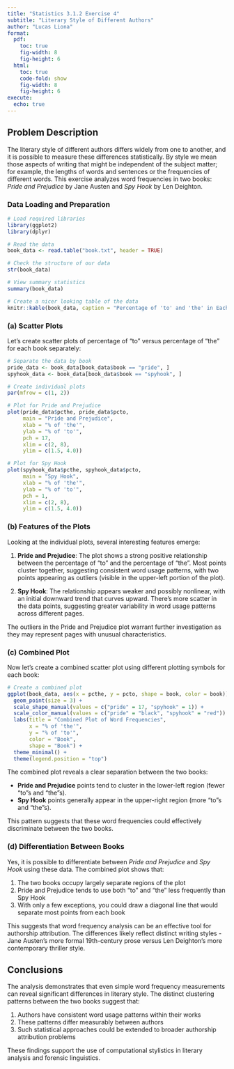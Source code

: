```yaml
---
title: "Statistics 3.1.2 Exercise 4"
subtitle: "Literary Style of Different Authors"
author: "Lucas Liona"
format:
  pdf:
    toc: true
    fig-width: 8
    fig-height: 6
  html:
    toc: true
    code-fold: show
    fig-width: 8
    fig-height: 6
execute:
  echo: true
---
```


## Problem Description

The literary style of different authors differs widely from one to another, and it is possible to measure these differences statistically. By style we mean those aspects of writing that might be independent of the subject matter; for example, the lengths of words and sentences or the frequencies of different words. This exercise analyzes word frequencies in two books: *Pride and Prejudice* by Jane Austen and *Spy Hook* by Len Deighton.

### Data Loading and Preparation

```r
# Load required libraries
library(ggplot2)
library(dplyr)

# Read the data
book_data <- read.table("book.txt", header = TRUE)

# Check the structure of our data
str(book_data)

# View summary statistics
summary(book_data)
```

```r
# Create a nicer looking table of the data
knitr::kable(book_data, caption = "Percentage of 'to' and 'the' in Each Book")
```

### (a) Scatter Plots

Let's create scatter plots of percentage of "to" versus percentage of "the" for each book separately:

```r
# Separate the data by book
pride_data <- book_data[book_data$book == "pride", ]
spyhook_data <- book_data[book_data$book == "spyhook", ]

# Create individual plots
par(mfrow = c(1, 2))

# Plot for Pride and Prejudice
plot(pride_data$pcthe, pride_data$pcto, 
     main = "Pride and Prejudice",
     xlab = "% of 'the'",
     ylab = "% of 'to'",
     pch = 17,
     xlim = c(2, 8),
     ylim = c(1.5, 4.0))

# Plot for Spy Hook
plot(spyhook_data$pcthe, spyhook_data$pcto, 
     main = "Spy Hook",
     xlab = "% of 'the'",
     ylab = "% of 'to'",
     pch = 1,
     xlim = c(2, 8),
     ylim = c(1.5, 4.0))
```

### (b) Features of the Plots

Looking at the individual plots, several interesting features emerge:

1. **Pride and Prejudice**: The plot shows a strong positive relationship between the percentage of "to" and the percentage of "the". Most points cluster together, suggesting consistent word usage patterns, with two points appearing as outliers (visible in the upper-left portion of the plot).

2. **Spy Hook**: The relationship appears weaker and possibly nonlinear, with an initial downward trend that curves upward. There's more scatter in the data points, suggesting greater variability in word usage patterns across different pages.

The outliers in the Pride and Prejudice plot warrant further investigation as they may represent pages with unusual characteristics.

### (c) Combined Plot

Now let's create a combined scatter plot using different plotting symbols for each book:

```r
# Create a combined plot
ggplot(book_data, aes(x = pcthe, y = pcto, shape = book, color = book)) +
  geom_point(size = 3) +
  scale_shape_manual(values = c("pride" = 17, "spyhook" = 1)) +
  scale_color_manual(values = c("pride" = "black", "spyhook" = "red")) +
  labs(title = "Combined Plot of Word Frequencies",
       x = "% of 'the'",
       y = "% of 'to'",
       color = "Book",
       shape = "Book") +
  theme_minimal() +
  theme(legend.position = "top")
```

The combined plot reveals a clear separation between the two books:

- **Pride and Prejudice** points tend to cluster in the lower-left region (fewer "to"s and "the"s).
- **Spy Hook** points generally appear in the upper-right region (more "to"s and "the"s).

This pattern suggests that these word frequencies could effectively discriminate between the two books.

### (d) Differentiation Between Books

Yes, it is possible to differentiate between *Pride and Prejudice* and *Spy Hook* using these data. The combined plot shows that:

1. The two books occupy largely separate regions of the plot
2. Pride and Prejudice tends to use both "to" and "the" less frequently than Spy Hook
3. With only a few exceptions, you could draw a diagonal line that would separate most points from each book

This suggests that word frequency analysis can be an effective tool for authorship attribution. The differences likely reflect distinct writing styles - Jane Austen's more formal 19th-century prose versus Len Deighton's more contemporary thriller style.

## Conclusions

The analysis demonstrates that even simple word frequency measurements can reveal significant differences in literary style. The distinct clustering patterns between the two books suggest that:

1. Authors have consistent word usage patterns within their works
2. These patterns differ measurably between authors
3. Such statistical approaches could be extended to broader authorship attribution problems

These findings support the use of computational stylistics in literary analysis and forensic linguistics.
